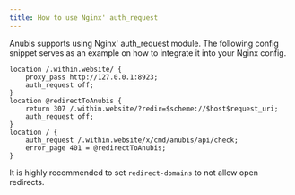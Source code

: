 ```yaml
---
title: How to use Nginx' auth_request
---
```


Anubis supports using Nginx' auth_request module. The following config snippet serves as an example on how to integrate it into your Nginx config.

```nginx
location /.within.website/ {
    proxy_pass http://127.0.0.1:8923;
    auth_request off;
}
location @redirectToAnubis {
    return 307 /.within.website/?redir=$scheme://$host$request_uri;
    auth_request off;
}
location / {
    auth_request /.within.website/x/cmd/anubis/api/check;
    error_page 401 = @redirectToAnubis;
}
```

It is highly recommended to set `redirect-domains` to not allow open redirects.
